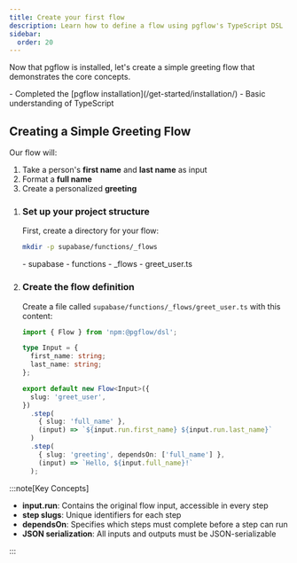 ```yaml
---
title: Create your first flow
description: Learn how to define a flow using pgflow's TypeScript DSL
sidebar:
  order: 20
---
```



Now that pgflow is installed, let's create a simple greeting flow that demonstrates the core concepts.

<Aside type="caution" title="Prerequisites">
- Completed the [pgflow installation](/get-started/installation/)
- Basic understanding of TypeScript
</Aside>

## Creating a Simple Greeting Flow

Our flow will:

<Steps>

1. Take a person's **first name** and **last name** as input
2. Format a **full name**
3. Create a personalized **greeting**

</Steps>

<Steps>

1. ### Set up your project structure

   First, create a directory for your flow:

   ```bash frame="none"
   mkdir -p supabase/functions/_flows
   ```

   <FileTree>
   - supabase
     - functions
       - _flows
         - greet_user.ts
   </FileTree>

2. ### Create the flow definition

   Create a file called `supabase/functions/_flows/greet_user.ts` with this content:

   ```typescript title="supabase/functions/_flows/greet_user.ts"
   import { Flow } from 'npm:@pgflow/dsl';

   type Input = {
     first_name: string;
     last_name: string;
   };

   export default new Flow<Input>({
     slug: 'greet_user',
   })
     .step(
       { slug: 'full_name' },
       (input) => `${input.run.first_name} ${input.run.last_name}`
     )
     .step(
       { slug: 'greeting', dependsOn: ['full_name'] },
       (input) => `Hello, ${input.full_name}!`
     );
   ```

</Steps>

:::note[Key Concepts]
- **input.run**: Contains the original flow input, accessible in every step
- **step slugs**: Unique identifiers for each step
- **dependsOn**: Specifies which steps must complete before a step can run
- **JSON serialization**: All inputs and outputs must be JSON-serializable

<CardGrid>
  <LinkCard
    title="How pgflow works"
    href="/concepts/how-pgflow-works/"
    description="Learn how pgflow executes workflows behind the scenes"
  />
  <LinkCard
    title="Understanding flows"
    href="/concepts/understanding-flows/"
    description="Learn how flows work, from syntax to execution"
  />
</CardGrid>
:::
